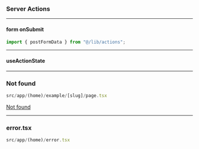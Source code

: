 
### Server Actions  
---

#### form onSubmit
```javascript
import { postFormData } from "@/lib/actions";
```
<ServerActions />

---

#### useActionState  
<ServerActions2 />

---

### Not found
```javascript
src/app/(home)/example/[slug]/page.tsx
```
[Not found](/example/xxx)

---

### error.tsx
```javascript
src/app/(home)/error.tsx
```